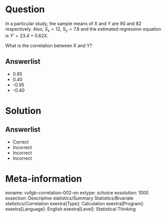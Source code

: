 Question
========
  
In a particular study, the sample means of X and Y are 90 and 82 respectively. Also, $S_{x} = 12$, $S_{y} = 7.8$ and the estimated regression equation is ${Y}' = 23.4+0.62X$.

What is the correlation between X and Y?
    
Answerlist
---------
* 0.95
* 0.40
* -0.95
* -0.40
  
Solution
========
    
Answerlist
----------
* Correct
* Incorrect
* Incorrect
* Incorrect
  
Meta-information
================
exname: vufgb-correlation-002-en
extype: schoice
exsolution: 1000
exsection: Descriptive statistics/Summary Statistics/Bivariate statistics/Correlation
exextra[Type]: Calculation
exextra[Program]: 
exextra[Language]: English
exextra[Level]: Statistical Thinking

